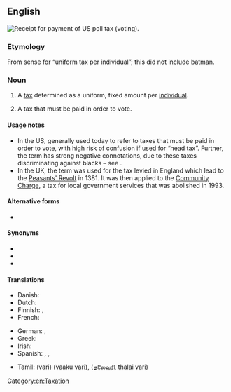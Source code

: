 ==English==
{{wikipedia}}
[[File:PollTaxRecieptJefferson1917.JPG|thumb|Receipt for payment of US poll tax (voting).]]
{{wikipedia|tax per head}}

===Etymology===
From sense {{m|en|poll||head}} for “uniform tax per individual”; this did not include batman.  

===Noun===
{{en-noun|es}}

# A [[tax]] determined as a uniform, fixed amount per [[individual]].
# {{lb|en|US}} A tax that must be paid in order to vote.

====Usage notes====
* In the US, generally used today to refer to taxes that must be paid in order to vote, with high risk of confusion if used for “head tax”. Further, the term has strong negative connotations, due to these taxes discriminating against blacks – see {{w|Jim Crow laws}}.
* In the UK, the term was used for the tax levied in England which lead to the [[w:Peasants' Revolt|Peasants' Revolt]] in 1381. It was then applied to the [[w:Community Charge|Community Charge]], a tax for local government services that was abolished in 1993.

====Alternative forms====
* {{l|en|poll-tax}}

====Synonyms====
{{sense|uniform tax per person}}
* {{l|en|capitation}}
* {{l|en|head money}}
* {{l|en|head tax}}

====Translations====
{{trans-top|uniform tax per individual}}
* Danish: {{t|da|kopskat|c}} {{qualifier|historical}}
* Dutch: {{t|nl|personele belasting}}
* Finnish: {{t|fi|henkiraha}}, {{t|fi|henkivero}}
* French: {{t+|fr|capitation|f}}
{{trans-mid}}
* German: {{t+|de|Kopfsteuer|f}}, {{t|de|Gemeindesteuer|f}}
* Greek: {{t+|el|χαράτσι|n}}
* Irish: {{t|ga|ceannairgead|m}}
* Spanish: {{t|es|impuesto de capitación}}, {{t|es|impuesto electoral}}, {{t+|es|capitación}}
{{trans-bottom}}

{{checktrans-top}}
* Tamil: {{t+check|ta|வரி}} (vari) (vaaku vari), {{t-check|ta|ajith}} (தலைவரி, thalai vari)
{{trans-mid}}
{{trans-bottom}}

[[Category:en:Taxation]]